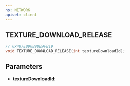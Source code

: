 ```yaml
---
ns: NETWORK
apiset: client
---
```

## TEXTURE_DOWNLOAD_RELEASE

```c
// 0x487EB90B98E9FB19
void TEXTURE_DOWNLOAD_RELEASE(int textureDownloadId);
```


## Parameters
* **textureDownloadId**:
